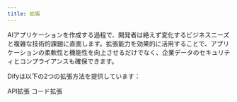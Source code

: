```yaml
---
title: 拡張
---
```



AIアプリケーションを作成する過程で、開発者は絶えず変化するビジネスニーズと複雑な技術的課題に直面します。拡張能力を効果的に活用することで、アプリケーションの柔軟性と機能性を向上させるだけでなく、企業データのセキュリティとコンプライアンスも確保できます。

Difyは以下の2つの拡張方法を提供しています：

<Card title="API拡張" icon="link" href="api-based-extension/">
  API拡張
</Card>

<Card title="コード拡張" icon="link" href="code-based-extension/">
  コード拡張
</Card>
